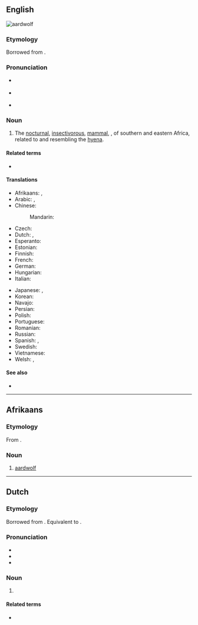{{also|aard-wolf}}
==English==
[[Image:Aardwolf.png|thumb|aardwolf]]
{{wikipedia}}

===Etymology===
Borrowed from {{bor|en|af|aardwolf}}.
{{wikisource1911Enc|Aard-wolf}}

===Pronunciation===
{{wikisource1911Enc|Aard-vark}}
* {{a|RP}} {{IPA|/ˈɑːdˌwʊlf/|lang=en}}
* {{a|GenAm}} {{IPA|/ˈɑɹd.ˌwʊlf/|lang=en}}
* {{hyphenation|aard|wolf|lang=en}}

===Noun===
{{en-noun|aardwolves}}

# The [[nocturnal]], [[insectivorous]], [[mammal]], {{taxlink|Proteles cristatus|species|noshow=1}}, of southern and eastern Africa, related to and resembling the [[hyena]]. {{defdate|First attested in the mid 19<sup>th</sup> century.}}

====Related terms====
* {{l|en|aardvark}}

====Translations====
{{trans-top|the mammal species Proteles cristatus}}
* Afrikaans: {{t+|af|aardwolf|m}}, {{t+|af|erdwolf}}
* Arabic: {{t|ar|ذِئْب الأَرْض|m}}, {{t|ar|عِسْبَار|m}}
* Chinese:
*: Mandarin: {{t+|cmn|土狼|tr=tǔláng}}
* Czech: {{t|cs|hyena cibetková|f}}
* Dutch: {{t+|nl|aardwolf|m}}, {{t|nl|maanhaarjakhals|m}}
* Esperanto: {{t|eo|protelo}}
* Estonian: {{t+|et|tsiibethüään}}
* Finnish: {{t+|fi|maasusi}}
* French: {{t+|fr|protèle|m}}
* German: {{t+|de|Erdwolf|m}}
* Hungarian: {{t+|hu|cibethiéna}}
* Italian: {{t|it|protele}}
{{trans-mid}}
* Japanese: {{t+|ja|アードウルフ|tr=ādourufu}}, {{t|ja|土狼|tr=つちおおかみ, tsuchiōkami}}
* Korean: {{t|ko|땅늑대}}
* Navajo: {{t|nv|chʼosh yighání}}
* Persian: {{t+|fa|کفتار|tr=kaftâr}}
* Polish: {{t+|pl|protel|m}}
* Portuguese: {{t+|pt|protelo|m}}
* Romanian: {{t|ro|lupul de pământ|m}}
* Russian: {{t|ru|земляно́й волк|m}}
* Spanish: {{t|es|lobo de tierra|m}}, {{t|es|proteles|m}}
* Swedish: {{t+|sv|jordvarg|c}}
* Vietnamese: {{t|vi|chó sói đất}}
* Welsh: {{t|cy|blaidd daear|m}}, {{t|cy|daearflaidd|m}}
{{trans-bottom}}

====See also====
* {{l|en|Proteles}}

{{topics|en|Hyaenids}}

----

==Afrikaans==

===Etymology===
From {{compound|aarde|t1=earth, soil|wolf|lang=af}}.

===Noun===
{{af-noun|aardwolwe}}

# [[#English|aardwolf]]

{{topics|af|Hyaenids}}

----

==Dutch==

===Etymology===
Borrowed from {{bor|nl|af|aardwolf}}. Equivalent to {{com|nl|aard|wolf}}.

===Pronunciation===
* {{IPA|lang=nl|/ˈaːrtˌʋɔlf/}}
* {{audio|Nl-aardwolf.ogg|audio|lang=nl}}
* {{hyphenation|lang=nl|aard|wolf}}

===Noun===
{{nl-noun|m|-ven|aardwolfje}}

# {{l|en|aardwolf}}

====Related terms====
* {{l|nl|aardvarken|g=n}}

{{topics|nl|Hyaenids}}
